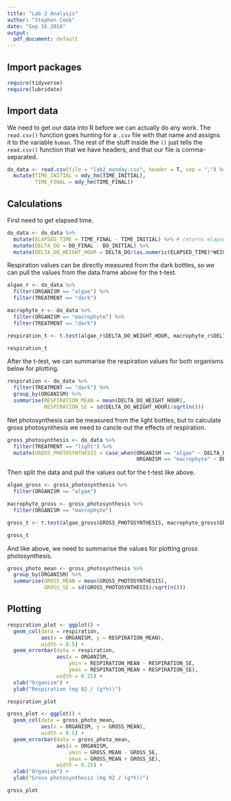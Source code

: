 ```yaml
---
title: "Lab 2 Analysis"
author: "Stephen Cook"
date: "Sep 16 2018"
output:
  pdf_document: default
---
```


## Import packages


```r
require(tidyverse)
require(lubridate)
```


## Import data

We need to get our data into R before we can actually do any work. The `read.csv()` function goes hunting for a `.csv` file with that name and assigns it to the variable `human`. The rest of the stuff inside the `()` just tells the `read.csv()` function that we have headers, and that our file is comma-separated. 

```r
do_data <- read.csv(file = "lab2_monday.csv", header = T, sep = ",") %>%
  mutate(TIME_INITIAL = mdy_hm(TIME_INITIAL),
         TIME_FINAL = mdy_hm(TIME_FINAL))
```

## Calculations

First need to get elapsed time.

```r
do_data <- do_data %>%
  mutate(ELAPSED_TIME = TIME_FINAL - TIME_INITIAL) %>% # returns elapsed time in hours
  mutate(DELTA_DO = DO_FINAL - DO_INITIAL) %>%
  mutate(DELTA_DO_WEIGHT_HOUR = DELTA_DO/(as.numeric(ELAPSED_TIME)*WEIGHT))
```


Respiration values can be directly measured from the dark bottles, so we can pull the values from the data frame above for the t-test.

```r
algae_r <- do_data %>%
  filter(ORGANISM == "algae") %>%
  filter(TREATMENT == "dark")

macrophyte_r <- do_data %>%
  filter(ORGANISM == "macrophyte") %>%
  filter(TREATMENT == "dark")

respiration_t <- t.test(algae_r$DELTA_DO_WEIGHT_HOUR, macrophyte_r$DELTA_DO_WEIGHT_HOUR)

respiration_t
```

After the t-test, we can summarise the respiration values for both organisms below for plotting.

```r
respiration <- do_data %>%
  filter(TREATMENT == "dark") %>%
  group_by(ORGANISM) %>%
  summarise(RESPIRATION_MEAN = mean(DELTA_DO_WEIGHT_HOUR),
            RESPIRATION_SE = sd(DELTA_DO_WEIGHT_HOUR)/sqrt(n()))
```

Net photosynthesis can be measured from the light bottles, but to calculate gross photosynthesis we need to cancle out the effects of respiration. 

```r
gross_photosynthesis <- do_data %>%
  filter(TREATMENT == "light") %>%
  mutate(GROSS_PHOTOSYNTHESIS = case_when(ORGANISM == "algae" ~ DELTA_DO_WEIGHT_HOUR + 1.253,
                                          ORGANISM == "macrophyte" ~ DELTA_DO_WEIGHT_HOUR + 1.305))
```

Then split the data and pull the values out for the t-test like above.
```r
algae_gross <- gross_photosynthesis %>%
  filter(ORGANISM == "algae")

macrophyte_gross <- gross_photosynthesis %>%
  filter(ORGANISM == "macrophyte")

gross_t <- t.test(algae_gross$GROSS_PHOTOSYNTHESIS, macrophyte_gross$GROSS_PHOTOSYNTHESIS)

gross_t
```

And like above, we need to summarise the values for plotting gross photosynthesis.

```r
gross_photo_mean <- gross_photosynthesis %>%
  group_by(ORGANISM) %>%
  summarise(GROSS_MEAN = mean(GROSS_PHOTOSYNTHESIS),
            GROSS_SE = sd(GROSS_PHOTOSYNTHESIS)/sqrt(n()))
```


## Plotting


```r
respiration_plot <- ggplot() +
  geom_col(data = respiration,
           aes(x = ORGANISM, y = RESPIRATION_MEAN),
           width = 0.5) +
  geom_errorbar(data = respiration,
                aes(x = ORGANISM, 
                    ymin = RESPIRATION_MEAN - RESPIRATION_SE, 
                    ymax = RESPIRATION_MEAN + RESPIRATION_SE),
                width = 0.25) +
  xlab("Organism") +
  ylab("Respiration (mg 02 / (g*h))")

respiration_plot
```
```r
gross_plot <- ggplot() +
  geom_col(data = gross_photo_mean,
           aes(x = ORGANISM, y = GROSS_MEAN),
           width = 0.5) +
  geom_errorbar(data = gross_photo_mean,
                aes(x = ORGANISM, 
                    ymin = GROSS_MEAN - GROSS_SE, 
                    ymax = GROSS_MEAN + GROSS_SE),
                width = 0.25) +
  xlab("Organism") +
  ylab("Gross photosynthesis (mg 02 / (g*h))")

gross_plot
```